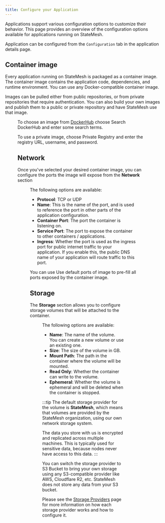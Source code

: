 ```yaml
---
title: Configure your Application
---
```


Applications support various configuration options to customize their behavior. This page provides an overview of the configuration options available for applications running on StateMesh.

Application can be configured from the `Configuration` tab in the application details page.

## Container image
Every application running on StateMesh is packaged as a container image. The container image contains the application code, dependencies, and runtime environment. You can use any Docker-compatible container image.

Images can be pulled either from public repositories, or from private repositories that require authentication. You can also build your own images and publish them to a public or private repository and have StateMesh use that image.

<Figure
    src="/img/snippets/container-image.png"
    alt="Container Image"
    caption="Choosing the container image for your application"
/>

To choose an image from [DockerHub](https://hub.docker.com) choose <Typography component="button" variant="smButton">Search DockerHub</Typography> and enter some search terms.

To use a private image, choose <Typography component="button" variant="smButton">Private Registry</Typography> and enter the registry URL, username, and password.

## Network
Once you've selected your desired container image, you can configure the ports the image will expose from the **Network** section

<Figure
    src="/img/snippets/container-network.png"
    alt="Container ports"
    caption="Choosing the ports exposed by the container"
/>

The following options are available:

- **Protocol**: TCP or UDP
- **Name**: This is the name of the port, and is used to reference the port in other parts of the application configuration.
- **Container Port**: The port the container is listening on.
- **Service Port**: The port to expose the container to other containers / applications.
- **Ingress**: Whether the port is used as the ingress port for public internet traffic to your application. If you enable this, the public DNS name of your application will route traffic to this port.

You can use <Typography component="button" variant="smButton">Use default ports of image</Typography> to pre-fill all ports exposed by the container image.

## Storage
The **Storage** section allows you to configure storage volumes that will be attached to the container.

<Figure
    src="/img/snippets/container-storage.png"
    alt="Container Storage"
    caption="Add storage volumes to your container"
/>

The following options are available:

- **Name**: The name of the volume. You can create a new volume or use an existing one.
- **Size**: The size of the volume in GB.
- **Mount Path**: The path in the container where the volume will be mounted.
- **Read Only**: Whether the container can write to the volume.
- **Ephemeral**: Whether the volume is ephemeral and will be deleted when the container is stopped.

:::tip
The default storage provider for the volume is **StateMesh**, which means that volumes are provided by the StateMesh organization, using our own network storage system.

The data you store with us is encrypted and replicated across multiple machines. This is typically used for sensitive data, because nodes never have access to this data.
:::

You can switch the storage provider to <Typography component="button" variant="smButton">S3 Bucket</Typography> to bring your own storage using any S3-compatible provider like AWS, Cloudflare R2, etc. StateMesh does not store any data from your S3 bucket.

Please see the [Storage Providers](./storage-providers) page for more information on how each storage provider works and how to configure it.
